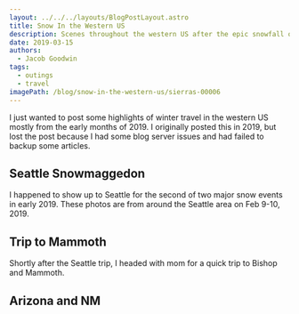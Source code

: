 ```yaml
---
layout: ../../../layouts/BlogPostLayout.astro
title: Snow In the Western US
description: Scenes throughout the western US after the epic snowfall of early 2019
date: 2019-03-15
authors:
  - Jacob Goodwin
tags:
  - outings
  - travel
imagePath: /blog/snow-in-the-western-us/sierras-00006
---
```



I just wanted to post some highlights of winter travel in the western US mostly from the early months of 2019. I originally posted this in 2019, but lost the post because I had some blog server issues and had failed to backup some articles.

## Seattle Snowmaggedon

I happened to show up to Seattle for the second of two major snow events in early 2019. These photos are from around the Seattle area on Feb 9-10, 2019.

<BlogImage
  path="/blog/snow-in-the-western-us"
  name="seattle-00000"
  caption="Taken near the Seattle Aquarium"
/>

<BlogImage
  path="/blog/snow-in-the-western-us"
  name="seattle-00001"
  caption="Ferris Wheel near across from the aquarium"
/>

<BlogImage
  path="/blog/snow-in-the-western-us"
  name="seattle-00002"
  caption="Bainbridge Island as the ferry approaches"
/>

<BlogImage
  path="/blog/snow-in-the-western-us"
  name="seattle-00003"
  caption="Morning stroll through Green Lake Park"
/>

## Trip to Mammoth

Shortly after the Seattle trip, I headed with mom for a quick trip to Bishop and Mammoth.

<BlogImage
  path="/blog/snow-in-the-western-us"
  name="sierras-00001"
  caption="Along Highway 168 to Aspendell (site of an iconic OS X High Sierra Wallpaper)"
/>

<BlogImage
  path="/blog/snow-in-the-western-us"
  name="sierras-00000"
  caption="A shopping center in Mammoth - 1"
/>

<BlogImage
  path="/blog/snow-in-the-western-us"
  name="sierras-00002"
  caption="A shopping center in Mammoth - 2"
/>

<BlogImage
  path="/blog/snow-in-the-western-us"
  name="sierras-00003"
  caption="A shopping center in Mammoth - 3"
/>

<BlogImage
  path="/blog/snow-in-the-western-us"
  name="sierras-00004"
  caption="At June Lake Junction on US-395"
/>

<BlogImage
  path="/blog/snow-in-the-western-us"
  name="sierras-00005"
  caption="Highway 168 and White Mountain Road. This is the road to the Ancient Bristlecone Pine Forest, which appears to be used by cross-country skiers when it's snowed over. And I'm glad there's a sign to let us know this road is not maintained."
/>

<BlogImage
  path="/blog/snow-in-the-western-us"
  name="sierras-00006"
  caption="Mount Whitney and me from the Alabama Hills"
/>

<BlogImage
  path="/blog/snow-in-the-western-us"
  name="sierras-00007"
  caption="Mount Whitney and me from the Alabama Hills - and me"
/>

## Arizona and NM

<BlogImage
  path="/blog/snow-in-the-western-us"
  name="az-nm-00003"
  caption="Photo of Humphreys Peak near Flagstaff, AZ taken February 26, 2019"
/>

<BlogImage
  path="/blog/snow-in-the-western-us"
  name="az-nm-00004"
  caption="South Rim of the Grand Canyon on February 26, 2019"
/>

<BlogImage
  path="/blog/snow-in-the-western-us"
  name="az-nm-00001"
  caption="Sedona AZ, February 27, 2019"
/>

<BlogImage
  path="/blog/snow-in-the-western-us"
  name="az-nm-00000"
  caption="From the Sandia Peak tramway station, Feb 28, 2019"
/>

<BlogImage
  path="/blog/snow-in-the-western-us"
  name="az-nm-00002"
  caption="Frost inversion layer on the Guadalupe Mountains taken March 5, 2019"
/>
